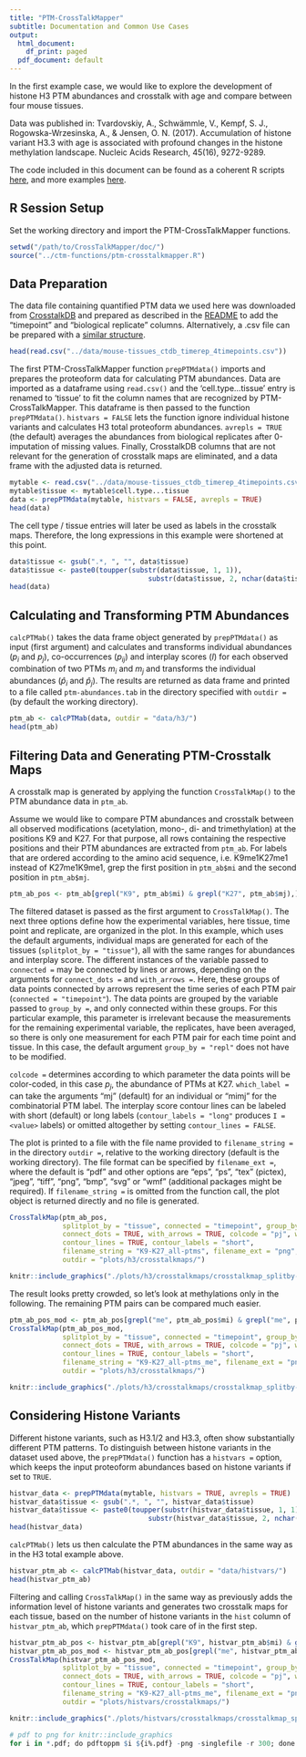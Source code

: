 ```yaml
---
title: "PTM-CrossTalkMapper"
subtitle: Documentation and Common Use Cases
output:
  html_document:
    df_print: paged
  pdf_document: default
---
```


In the first example case, we would like to explore the development of histone H3 PTM abundances and crosstalk with age and compare between four mouse tissues.

Data was published in: Tvardovskiy, A., Schwämmle, V., Kempf, S. J., Rogowska-Wrzesinska, A., & Jensen, O. N. (2017). Accumulation of histone variant H3.3 with age is associated with profound changes in the histone methylation landscape. Nucleic Acids Research, 45(16), 9272-9289.

The code included in this document can be found as a coherent R scripts [here](https://github.com/veitveit/CrossTalkMapper/tree/master/doc/scripts/), and more examples [here](https://github.com/veitveit/CrossTalkMapper/blob/master/mouse-tissue-analysis/h3/scripts/crosstalkmaps_h3.R).

## R Session Setup

Set the working directory and import the PTM-CrossTalkMapper functions.

```r
setwd("/path/to/CrossTalkMapper/doc/")
source("../ctm-functions/ptm-crosstalkmapper.R")
```

## Data Preparation

The data file containing quantified PTM data we used here was downloaded from [CrosstalkDB](http://crosstalkdb.bmb.sdu.dk/) and prepared as described in the [README](https://github.com/veitveit/CrossTalkMapper/tree/master/data) to add the "timepoint" and "biological replicate" columns. Alternatively, a .csv file can be prepared with a [similar structure](https://github.com/veitveit/CrossTalkMapper#data).

```r
head(read.csv("../data/mouse-tissues_ctdb_timerep_4timepoints.csv"))
```

The first PTM-CrossTalkMapper function `prepPTMdata()` imports and prepares the proteoform data for calculating PTM abundances. Data are imported as a dataframe using `read.csv()` and the 'cell.type...tissue' entry is renamed to 'tissue' to fit the column names that are recognized by PTM-CrossTalkMapper. This dataframe is then passed to the function `prepPTMdata()`. `histvars = FALSE` lets the function ignore individual histone variants and calculates H3 total proteoform abundances. `avrepls = TRUE` (the default) averages the abundances from biological replicates after 0-imputation of missing values. Finally, CrosstalkDB columns that are not relevant for the generation of crosstalk maps are eliminated, and a data frame with the adjusted data is returned.

```r
mytable <- read.csv("../data/mouse-tissues_ctdb_timerep_4timepoints.csv") 
mytable$tissue <- mytable$cell.type...tissue
data <- prepPTMdata(mytable, histvars = FALSE, avrepls = TRUE)
head(data)
```

The cell type / tissue entries will later be used as labels in the crosstalk maps. Therefore, the long expressions in this example were shortened at this point.

```r
data$tissue <- gsub(".*, ", "", data$tissue)
data$tissue <- paste0(toupper(substr(data$tissue, 1, 1)),
                                  substr(data$tissue, 2, nchar(data$tissue)))
head(data)
```

## Calculating and Transforming PTM Abundances

`calcPTMab()` takes the data frame object generated by `prepPTMdata()` as input (first argument) and calculates and transforms individual abundances ($p_i$ and $p_j$), co-occurrences ($p_{ij}$) and interplay scores ($I$) for each observed combination of two PTMs $m_i$ and $m_j$ and transforms the individual abundances ($\hat{p}_i$ and $\hat{p}_j$). The results are returned as data frame and printed to a file called `ptm-abundances.tab` in the directory specified with `outdir =` (by default the working directory).

```r
ptm_ab <- calcPTMab(data, outdir = "data/h3/")
head(ptm_ab)
```

## Filtering Data and Generating PTM-Crosstalk Maps

A crosstalk map is generated by applying the function `CrossTalkMap()` to the PTM abundance data in `ptm_ab`.

Assume we would like to compare PTM abundances and crosstalk between all observed modifications (acetylation, mono-, di- and trimethylation) at the positions K9 and K27. For that purpose, all rows containing the respective positions and their PTM abundances are extracted from `ptm_ab`. For labels that are ordered according to the amino acid sequence, i.e. K9me1K27me1 instead of K27me1K9me1, grep the first position in `ptm_ab$mi` and the second position in `ptm_ab$mj`.

```r
ptm_ab_pos <- ptm_ab[grepl("K9", ptm_ab$mi) & grepl("K27", ptm_ab$mj),]
```

The filtered dataset is passed as the first argument to `CrossTalkMap()`. The next three options define how the experimental variables, here tissue, time point and replicate, are organized in the plot. In this example, which uses the default arguments, individual maps are generated for each of the tissues (`splitplot_by = "tissue"`), all with the same ranges for abundances and interplay score. The different instances of the variable passed to `connected =` may be connected by lines or arrows, depending on the arguments for `connect_dots =` and `with_arrows = `. Here, these groups of data points connected by arrows represent the time series of each PTM pair (`connected = "timepoint"`). The data points are grouped by the variable passed to `group_by =`, and only connected within these groups. For this particular example, this parameter is irrelevant because the measurements for the remaining experimental variable, the replicates, have been averaged, so there is only one measurement for each PTM pair for each time point and tissue. In this case, the default argument `group_by = "repl"` does not have to be modified.

`colcode =` determines according to which parameter the data points will be color-coded, in this case $p_j$, the abundance of PTMs at K27. `which_label =` can take the arguments "mj" (default) for an individual or "mimj" for the combinatorial PTM label. The interplay score contour lines can be labeled with short (default) or long labels (`contour_labels = "long"` produces `I = <value>` labels) or omitted altogether by setting `contour_lines = FALSE`.

The plot is printed to a file with the file name provided to `filename_string =` in the directory `outdir =`, relative to the working directory (default is the working directory). The file format can be specified by `filename_ext =`, where the default is "pdf" and other options are "eps", "ps", "tex" (pictex), "jpeg", "tiff", "png", "bmp", "svg" or "wmf" (additional packages might be required). If `filename_string =` is omitted from the function call, the plot object is returned directly and no file is generated.

```r
CrossTalkMap(ptm_ab_pos,
             splitplot_by = "tissue", connected = "timepoint", group_by = "repl",
             connect_dots = TRUE, with_arrows = TRUE, colcode = "pj", which_label = "mimj",
             contour_lines = TRUE, contour_labels = "short",
             filename_string = "K9-K27_all-ptms", filename_ext = "png",
             outdir = "plots/h3/crosstalkmaps/")
```

```r
knitr::include_graphics("./plots/h3/crosstalkmaps/crosstalkmap_splitby-tissue_Histone-H3_K9-K27_all-ptms.png")
```

The result looks pretty crowded, so let's look at methylations only in the following. The remaining PTM pairs can be compared much easier.

```r
ptm_ab_pos_mod <- ptm_ab_pos[grepl("me", ptm_ab_pos$mi) & grepl("me", ptm_ab_pos$mj),]
CrossTalkMap(ptm_ab_pos_mod,
             splitplot_by = "tissue", connected = "timepoint", group_by = "repl",
             connect_dots = TRUE, with_arrows = TRUE, colcode = "pj", which_label = "mimj",
             contour_lines = TRUE, contour_labels = "short",
             filename_string = "K9-K27_all-ptms_me", filename_ext = "png",
             outdir = "plots/h3/crosstalkmaps/")
```

```r
knitr::include_graphics("./plots/h3/crosstalkmaps/crosstalkmap_splitby-tissue_Histone-H3_K9-K27_all-ptms_me.png")
```

## Considering Histone Variants

Different histone variants, such as H3.1/2 and H3.3, often show substantially different PTM patterns. To distinguish between histone variants in the dataset used above, the `prepPTMdata()` function has a `histvars =` option, which keeps the input proteoform abundances based on histone variants if set to `TRUE`.

```r
histvar_data <- prepPTMdata(mytable, histvars = TRUE, avrepls = TRUE)
histvar_data$tissue <- gsub(".*, ", "", histvar_data$tissue)
histvar_data$tissue <- paste0(toupper(substr(histvar_data$tissue, 1, 1)),
                                  substr(histvar_data$tissue, 2, nchar(histvar_data$tissue)))
head(histvar_data)
```

`calcPTMab()` lets us then calculate the PTM abundances in the same way as in the H3 total example above.

```r
histvar_ptm_ab <- calcPTMab(histvar_data, outdir = "data/histvars/")
head(histvar_ptm_ab)
```

Filtering and calling `CrossTalkMap()` in the same way as previously adds the information level of histone variants and generates two crosstalk maps for each tissue, based on the number of histone variants in the `hist` column of `histvar_ptm_ab`, which `prepPTMdata()` took care of in the first step.

```r
histvar_ptm_ab_pos <- histvar_ptm_ab[grepl("K9", histvar_ptm_ab$mi) & grepl("K27", histvar_ptm_ab$mj),]
histvar_ptm_ab_pos_mod <- histvar_ptm_ab_pos[grepl("me", histvar_ptm_ab_pos$mi) & grepl("me", histvar_ptm_ab_pos$mj),]
CrossTalkMap(histvar_ptm_ab_pos_mod,
             splitplot_by = "tissue", connected = "timepoint", group_by = "repl",
             connect_dots = TRUE, with_arrows = TRUE, colcode = "pj", which_label = "mimj",
             contour_lines = TRUE, contour_labels = "short",
             filename_string = "K9-K27_all-ptms_me", filename_ext = "png",
             outdir = "plots/histvars/crosstalkmaps/")
```

```r
knitr::include_graphics("./plots/histvars/crosstalkmaps/crosstalkmap_splitby-tissue_histvars_K9-K27_all-ptms_me.png")
```

```r
# pdf to png for knitr::include_graphics
for i in *.pdf; do pdftoppm $i ${i%.pdf} -png -singlefile -r 300; done
```


